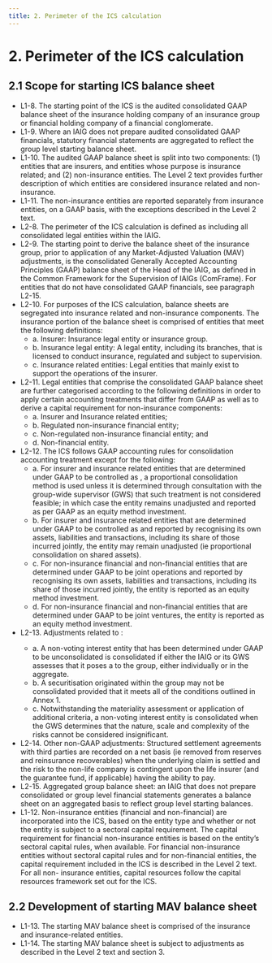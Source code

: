 ```yaml
---
title: 2. Perimeter of the ICS calculation
---
```

# 2. Perimeter of the ICS calculation

## 2.1  Scope for starting ICS balance sheet
- L1-8. The starting point of the ICS is the audited consolidated GAAP balance sheet of the insurance holding company of an insurance group or financial holding company of a financial conglomerate.
- L1-9.  Where an IAIG does not prepare audited consolidated GAAP financials, statutory financial statements are aggregated to reflect the group level starting balance sheet.
- L1-10. The audited GAAP balance sheet is split into two components: (1) entities that are insurers, and entities whose purpose is insurance related; and (2) non-insurance entities. The Level 2 text provides further description of which entities are considered insurance related and non-insurance.
- L1-11. The non-insurance entities are reported separately from insurance entities, on a GAAP basis, with the exceptions described in the Level 2 text.
- L2-8.  The perimeter of the ICS calculation is defined as including all consolidated legal entities within the IAIG.
- L2-9.  The starting point to derive the balance sheet of the insurance group, prior to application of any Market-Adjusted Valuation (MAV) adjustments, is the consolidated Generally Accepted Accounting Principles (GAAP) balance sheet of the Head of the IAIG, as defined in the Common Framework for the Supervision of IAIGs (ComFrame). For entities that do not have consolidated GAAP financials, see paragraph L2-15.
- L2-10. For purposes of the ICS calculation, balance sheets are segregated into insurance related and non-insurance components. The insurance portion of the balance sheet is comprised of entities that meet the following definitions:
    - a. Insurer: Insurance legal entity or insurance group.
    - b. Insurance legal entity: A legal entity, including its branches, that is licensed to conduct insurance, regulated and subject to supervision.
    - c. Insurance related entities: Legal entities that mainly exist to support the operations of the insurer.
- L2-11. Legal entities that comprise the consolidated GAAP balance sheet are further categorised according to the following definitions in order to apply certain accounting treatments that differ from GAAP as well as to derive a capital requirement for non-insurance components:
    - a. Insurer and Insurance related entities;
    - b. Regulated non-insurance financial entity;
    - c. Non-regulated non-insurance financial entity; and
    - d. Non-financial entity.
- L2-12. The ICS follows GAAP accounting rules for consolidation accounting treatment except for the following:
    - a. For insurer and insurance related entities that are determined under GAAP to be controlled as <GTooltip label="joint ventures" desc="A joint venture is a joint arrangement whereby the parties that have joint control of the arrangement have rights to the net assets of the arrangement."/> , a proportional consolidation method is used unless it is determined through consultation with the group-wide supervisor (GWS) that such treatment is not considered feasible; in which case the entity remains unadjusted and reported as per GAAP as an equity method investment.
    - b. For insurer and insurance related entities that are determined under GAAP to be controlled as <GTooltip label="joint operations" desc="A joint operation is a joint arrangement whereby the parties that have joint control of the arrangement have rights to the assets, and obligations for the liabilities, relating to the arrangement."/>  and reported by recognising its own assets, liabilities and transactions, including its share of those incurred jointly, the entity may remain unadjusted (ie proportional consolidation on shared assets).
    - c. For non-insurance financial and non-financial entities that are determined under GAAP to be joint operations and reported by recognising its own assets, liabilities and transactions, including its share of those incurred jointly, the entity is reported as an equity method investment.
    - d. For non-insurance financial and non-financial entities that are determined under GAAP to be joint ventures, the entity is reported as an equity method investment.
- L2-13.  Adjustments related to <GTooltip label ="non-voting interest entities" desc="A non-voting interest entity is an entity where voting or similar rights are not the dominant factor in assessing control. Entities are often thinly capitalised or contain no capital and are designed for a specific purpose (eg, special purpose entities, structured entities, GP/LP structures, trusts and investment partnerships)."/> :
    - a. A non-voting interest entity that has been determined under GAAP to be unconsolidated is consolidated if either the IAIG or its GWS assesses that it poses a <GTooltip label="material risk" desc="Material risk in this case relates to the risks posed to the group. In considering what might significantly contribute to group risks, a firm may assess whether the related entity’s gross assets or gross revenue are more than 1% of the group’s gross assets or revenue. In addition, an assessment of all immaterial entities exceeding 5% of the group’s asset’s or revenue, in the aggregate, may indicate that other entities should be consolidated in order to avoid missing material risks."/> to the group, either individually or in the aggregate.
    - b. A securitisation originated within the group may not be consolidated provided that it meets all of the conditions outlined in Annex 1.
    - c. Notwithstanding the materiality assessment or application of additional criteria, a non-voting interest entity is consolidated when the GWS determines that the nature, scale and complexity of the risks cannot be considered insignificant.
- L2-14. Other non-GAAP adjustments: Structured settlement agreements with third parties are recorded on a net basis (ie removed from reserves and reinsurance recoverables) when the underlying claim is settled and the risk to the non-life company is contingent upon the life insurer (and the guarantee fund, if applicable) having the ability to pay.
- L2-15. Aggregated group balance sheet: an IAIG that does not prepare consolidated or group level financial statements generates a balance sheet on an aggregated basis to reflect group level starting balances.
- L1-12. Non-insurance entities (financial and non-financial) are incorporated into the ICS, based on the entity type and whether or not the entity is subject to a sectoral capital requirement. The capital requirement for financial non-insurance entities is based on the entity’s sectoral capital rules, when available. For financial non-insurance entities without sectoral capital rules and for non-financial entities, the capital requirement included in the ICS is described in the Level 2 text. For all non- insurance entities, capital resources follow the capital resources framework set out for the ICS.

## 2.2  Development of starting MAV balance sheet
- L1-13. The starting MAV balance sheet is comprised of the insurance and insurance-related entities.
- L1-14. The starting MAV balance sheet is subject to adjustments as described in the Level 2 text and section 3.

